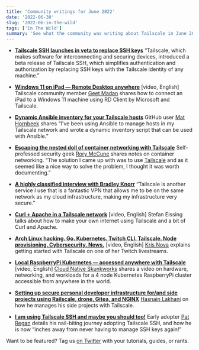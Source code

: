 ```yaml
---
title: 'Community writings for June 2022'
date: '2022-06-30'
slug: '2022-06-in-the-wild'
tags: ['In The Wild']
summary: 'See what the community was writing about Tailscale in June 2022'
---
```


<NewsletterRepublishing />

- [**Tailscale SSH launches in veta to replace SSH keys**](https://thenewstack.io/tailscale-ssh-launches-in-beta-to-replace-ssh-keys/)
  “Tailscale, which makes software for interconnecting and securing devices, introduced a beta release of Tailscale SSH, which simplifies authentication and authorization by replacing SSH keys with the Tailscale identity of any machine.”

- [**Windows 11 on iPad — Remote Desktop anywhere**](https://www.youtube.com/watch?v=lKQroybFqg4) [video, English]
  Tailscale community member [Geet Madan](https://www.youtube.com/c/GeetMadan) shares how to connect an iPad to a Windows 11 machine using RD Client by Microsoft and Tailscale.

- [**Dynamic Ansible inventory for your Tailscale hosts**](https://github.com/m4wh6k/ansible-tailscale-inventory)
  GitHub user [Mat Hornbeek](https://github.com/m4wh6k) shares “I've been using Ansible to manage hosts in my Tailscale network and wrote a dynamic inventory script that can be used with Ansible.”

- [**Escaping the nested doll of container networking with Tailscale**](https://raesene.github.io/blog/2022/06/11/escaping-the-nested-doll-with-tailscale/)
  Self-professed security geek [Rory McCune](https://twitter.com/raesene) shares notes on container networking. “The solution I came up with was to use [Tailscale](/) and as it seemed like a nice way to solve the problem, I thought it was worth documenting.”

- [**A highly classified interview with Bradley Knorr**](https://www.okteto.com/blog/a-fly-fisherman-returns-from-the-wild-to-develop-in-the-cloud/)
  “Tailscale is another service I use that is a fantastic VPN that allows me to be on the same network as my cloud infrastructure, making my infrastructure very secure.”

- [**Curl + Apache in a Tailscale network**](https://www.youtube.com/watch?v=ydEA-NTtf2U) [video, English]
  Stefan Eissing talks about how to make your own internet using Tailscale and a bit of Curl and Apache.

- [**Arch Linux hacking. Go. Kubernetes. Twitch CLI. Tailscale. Node provisioning. Cybersecurity. News.**](https://www.youtube.com/watch?v=jgss2EK_xpA) [video, English]
  [Kris Nova](https://twitter.com/krisnova?lang=en) explains getting started with Tailscale on one of her Twitch livestreams.

- [**Local RaspberryPi Kubernetes — accessed anywhere with Tailscale**](https://www.youtube.com/watch?v=dXDcXO5LVY4) [video, English]
  [Cloud Native Skunkworks](https://www.youtube.com/c/CloudNativeSkunkworks) shares a video on hardware, networking, and workloads for a 4 node Kubernetes RaspberryPi cluster accessible from anywhere in the world.

- [**Setting up secure personal developer infrastructure for/and side projects using Railscale, drone, Gitea, and NGINX**](https://mhlakhani.com/blog/2022/06/personal-developer-infrastructure/)
  [Hasnain Lakhani](https://twitter.com/mhlakhani) on how he manages his side projects with Tailscale.

- [**I am using Tailscale SSH and maybe you should too!**](https://blog.patshead.com/2022/06/i-am-using-tailscale-ssh-and-maybe-you-should-too.html)
  Early adopter [Pat Regan](https://mobile.twitter.com/patsheadcom) details his nail-biting journey adopting Tailscale SSH, and how he is now “inches away from never having to manage SSH keys again!”

Want to be featured? Tag us [on Twitter](https://twitter.com/tailscale) with your tutorials, guides, or rants.
